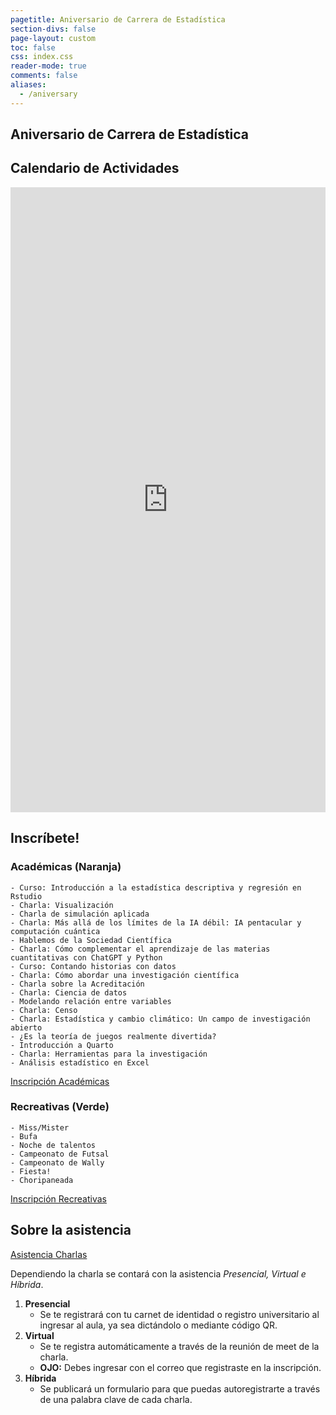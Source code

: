 ```yaml
---
pagetitle: Aniversario de Carrera de Estadística
section-divs: false
page-layout: custom
toc: false
css: index.css
reader-mode: true
comments: false
aliases:
  - /aniversary
---
```


::: {.container}


::: {.calendar}
# Aniversario de Carrera de Estadística
## Calendario de Actividades

<iframe src="https://calendar.google.com/calendar/embed?height=1000&wkst=1&ctz=America%2FLa_Paz&title=Carrera%20de%20Estad%C3%ADstica&mode=WEEK&src=Y181OWQ3N2M5ODRiM2NjOTgyZDllMGJiNmRkNmM1NGZmNTM0YzNjYmI3MTFjOTcyNDk2YTI0ZTY0YWNiNjM3MmYwQGdyb3VwLmNhbGVuZGFyLmdvb2dsZS5jb20&src=Y19kMjE3ZWY1Mzk4Nzg4MWY2Y2U4NDQ1MTE3YTI3YTkyMTc2YThiZGNjZTU0NDFlNjQ2YTViZDYzOGU1NzIzMDk2QGdyb3VwLmNhbGVuZGFyLmdvb2dsZS5jb20&src=ZXMtNDE5LmJvI2hvbGlkYXlAZ3JvdXAudi5jYWxlbmRhci5nb29nbGUuY29t&color=%23009688&color=%23F09300&color=%230B8043" style="border-width:0" width="100%" height="1000" frameborder="0" scrolling="no"></iframe>
:::

::: {.content}
## Inscríbete!

### Académicas (Naranja)
    - Curso: Introducción a la estadística descriptiva y regresión en Rstudio
    - Charla: Visualización
    - Charla de simulación aplicada
    - Charla: Más allá de los límites de la IA débil: IA pentacular y computación cuántica
    - Hablemos de la Sociedad Científica
    - Charla: Cómo complementar el aprendizaje de las materias cuantitativas con ChatGPT y Python
    - Curso: Contando historias con datos
    - Charla: Cómo abordar una investigación científica
    - Charla sobre la Acreditación
    - Charla: Ciencia de datos
    - Modelando relación entre variables
    - Charla: Censo
    - Charla: Estadística y cambio climático: Un campo de investigación abierto
    - ¿Es la teoría de juegos realmente divertida?
    - Introducción a Quarto
    - Charla: Herramientas para la investigación 
    - Análisis estadístico en Excel

[Inscripción Académicas](https://docs.google.com/forms/d/e/1FAIpQLSecwVMn7-jmn4qOegyYzw_pEop4ZDirNss0pLtKTO9NqzcIGA/viewform?usp=sf_link){.btn .btn-success .btn-lg}

### Recreativas (Verde)
    - Miss/Mister
    - Bufa
    - Noche de talentos
    - Campeonato de Futsal
    - Campeonato de Wally
    - Fiesta!
    - Choripaneada

[Inscripción Recreativas](https://docs.google.com/forms/d/e/1FAIpQLSfgz9fsBGxZo41JQvnAVU35Ak8fDh6ZZY36pf919d931hGTHw/viewform?usp=sf_link){.btn .btn-success .btn-lg}

## Sobre la asistencia

[Asistencia Charlas](https://docs.google.com/forms/d/e/1FAIpQLSeyhg7mD7IMvGcAajqMow0iv6s-MYIP6Ev2w309XTjVCbPpwQ/viewform?usp=sf_link){.btn .btn-success .btn-lg}

Dependiendo la charla se contará con la asistencia _Presencial, Virtual e Híbrida_.

1. **Presencial**
    - Se te registrará con tu carnet de identidad o registro universitario al ingresar al aula, ya sea dictándolo o mediante código QR.

2. **Virtual**
    - Se te registra automáticamente a través de la reunión de meet de la charla.
    - **OJO:** Debes ingresar con el correo que registraste en la inscripción.

3. **Híbrida**
    - Se publicará un formulario para que puedas autoregistrarte a través de una palabra clave de cada charla.
:::

:::